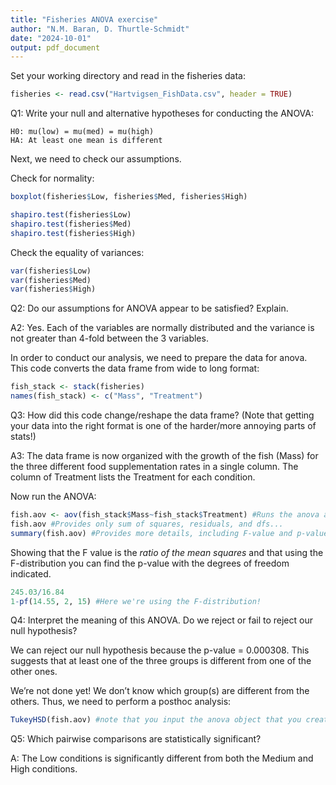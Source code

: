 ```yaml
---
title: "Fisheries ANOVA exercise"
author: "N.M. Baran, D. Thurtle-Schmidt"
date: "2024-10-01"
output: pdf_document
---
```



Set your working directory and read in the fisheries data:

```r
fisheries <- read.csv("Hartvigsen_FishData.csv", header = TRUE)
```

Q1: Write your null and alternative hypotheses for conducting the ANOVA:
    
    H0: mu(low) = mu(med) = mu(high)
    HA: At least one mean is different


Next, we need to check our assumptions.

Check for normality:
```r
boxplot(fisheries$Low, fisheries$Med, fisheries$High)
```
```r
shapiro.test(fisheries$Low)
shapiro.test(fisheries$Med)
shapiro.test(fisheries$High)
```
Check the equality of variances:
```r
var(fisheries$Low)
var(fisheries$Med)
var(fisheries$High)
```
Q2: Do our assumptions for ANOVA appear to be satisfied? Explain.

A2: Yes. Each of the variables are normally distributed and the variance is not greater than 4-fold between the 3 variables.

In order to conduct our analysis, we need to prepare the data for anova. This code converts the data frame from wide to long format:
```r
fish_stack <- stack(fisheries)
names(fish_stack) <- c("Mass", "Treatment")
```

Q3: How did this code change/reshape the data frame? (Note that getting your data into the right format is one of the harder/more annoying parts of stats!)

A3: The data frame is now organized with the growth of the fish (Mass) for the three different food supplementation rates in a single column. The column of Treatment lists the Treatment for each condition.

Now run the ANOVA:
```r
fish.aov <- aov(fish_stack$Mass~fish_stack$Treatment) #Runs the anova and stores it as an object
fish.aov #Provides only sum of squares, residuals, and dfs...
summary(fish.aov) #Provides more details, including F-value and p-value!
```

Showing that the F value is the *ratio of the mean squares* and that using the F-distribution you can find the p-value with the degrees of freedom indicated.
```r
245.03/16.84
1-pf(14.55, 2, 15) #Here we're using the F-distribution!
```
Q4: Interpret the meaning of this ANOVA. Do we reject or fail to reject our null hypothesis?

We can reject our null hypothesis because the p-value = 0.000308. This suggests that at least one of the three groups is different from one of the other ones.

We're not done yet! We don't know which group(s) are different from the others. Thus, we need to perform a posthoc analysis:
```r
TukeyHSD(fish.aov) #note that you input the anova object that you created above!
```
Q5: Which pairwise comparisons are statistically significant?

A: The Low conditions is significantly different from both the Medium and High conditions. 

